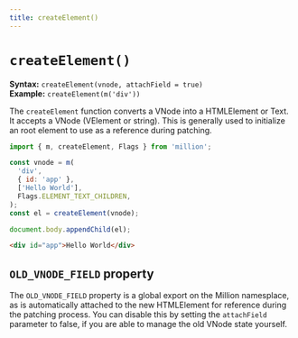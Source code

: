 ```yaml
---
title: createElement()
---
```


# `createElement()`

**Syntax:** `createElement(vnode, attachField = true)`\
**Example:** `createElement(m('div'))`

The `createElement` function converts a VNode into a HTMLElement or Text. It accepts a VNode (VElement or string). This is generally used to initialize an root element to use as a reference during patching.

```js
import { m, createElement, Flags } from 'million';

const vnode = m(
  'div',
  { id: 'app' },
  ['Hello World'],
  Flags.ELEMENT_TEXT_CHILDREN,
);
const el = createElement(vnode);

document.body.appendChild(el);
```

```html
<div id="app">Hello World</div>
```

## `OLD_VNODE_FIELD` property

The `OLD_VNODE_FIELD` property is a global export on the Million namesplace, as is automatically attached to the new HTMLElement for reference during the patching process. You can disable this by setting the `attachField` parameter to false, if you are able to manage the old VNode state yourself.
